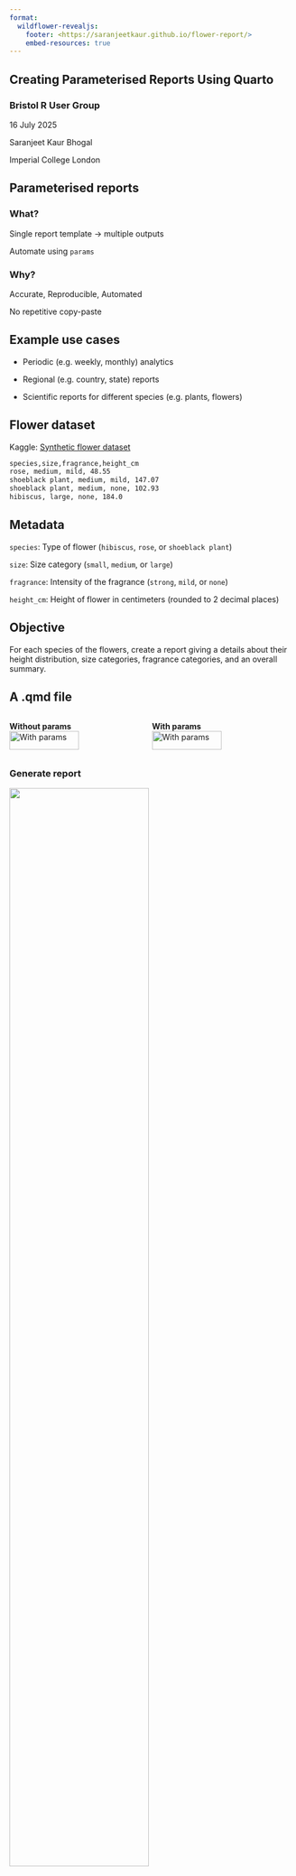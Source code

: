 ```yaml
---
format: 
  wildflower-revealjs:
    footer: <https://saranjeetkaur.github.io/flower-report/>
    embed-resources: true
---
```


## Creating Parameterised Reports Using Quarto {.flores-slide8 .center}

### Bristol R User Group

16 July 2025

Saranjeet Kaur Bhogal

Imperial College London

## Parameterised reports {.flores-slide2 .center}

### What?

Single report template -> multiple outputs

Automate using `params`

### Why?

Accurate, Reproducible, Automated

No repetitive copy-paste

## Example use cases {.flores-slide1 .center}

- Periodic (e.g. weekly, monthly) analytics

- Regional (e.g. country, state) reports

- Scientific reports for different species (e.g. plants, flowers)

## Flower dataset {.flores-section1 .center}

Kaggle: [Synthetic flower dataset](https://www.kaggle.com/datasets/abhayayare/flower-dataset)

```markdown
species,size,fragrance,height_cm
rose, medium, mild, 48.55
shoeblack plant, medium, mild, 147.07
shoeblack plant, medium, none, 102.93
hibiscus, large, none, 184.0
```

## Metadata {.flores-section1 .center}

`species`: Type of flower (`hibiscus`, `rose`, or `shoeblack plant`)
  
`size`: Size category (`small`, `medium`, or `large`)
  
`fragrance`: Intensity of the fragrance (`strong`, `mild`, or `none`)
  
`height_cm`: Height of flower in centimeters (rounded to 2 decimal places)

## Objective {.flores-slide3 .center}

For each species of the flowers, create a report giving a details about their 
height distribution, size categories, fragrance categories, and an overall 
summary.

## A .qmd file {.flores-slide2 .center}

::: {.columns style="gap:0.1rem"}
::: {.column width="50%"}
**Without params**  
![With params](../images/flower-report-normal.png){width=70%}
:::

::: {.column width="50%"}
**With params**  
![With params](../images/flower-report-params.png){width=70%}
:::
:::

## {.flores-section1 .center}

### Generate report

![](../images/generate-reports.png){width=70%}

## {.flores-title2 .center}

### Let's run some code!

## Bonus! {.flores-title1 .center}

## {.flores-title4 .center}

### Branding with `_brand.yml`

## `_brand.yml`? {.flores-section2 .center}

A simple, portable YAML file that codifies brand guidelines (customised) into a format that can be used by Quarto to create branded outputs (for our purpose, reports)

## {.flores-section1 .center}

### _brand.yml

![](../images/brand.png)

## {.flores-section3 .center}

### Branding resources

[BRAND.YML webpage](https://posit-dev.github.io/brand-yml/)

## Let's experiment! {.flores-title1 .center}

## Resources {.flores-slide3 .center}

Blog: [Automating Quarto reports with parameters](https://posit.co/blog/parameterized-quarto/)

Video: [A step-by-step guide to parameterized reporting in R using Quarto](https://www.youtube.com/watch?v=7dkufBboMi4)

Video: [Company-branded reports, apps, and dashboards made easier with brand.yml & Posit](https://www.youtube.com/watch?v=U48y0_yzEPY)

Brand.yml Website: <https://posit-dev.github.io/brand-yml/>

## Slides {.flores-section3}

Slides made using [quarto](https://github.com/quarto-dev/quarto) and [Wildflower](https://github.com/ariibard/quarto-revealjs-wildflower) template

## Thank you! {.flores-slide5 .center}

**Talk link**: saranjeetkaur.github.io/flower-report/

**GitHub**: SaranjeetKaur

**Email**: kaur.saranjeet3\@gmail.com
